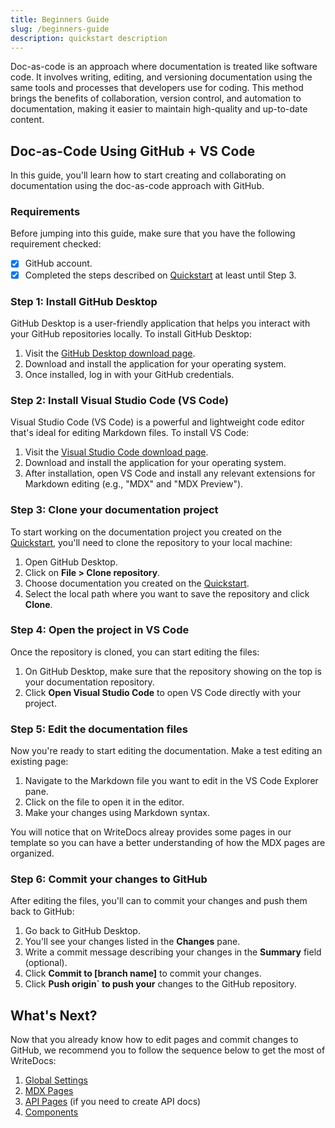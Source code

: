 ```yaml
---
title: Beginners Guide
slug: /beginners-guide
description: quickstart description
---
```



Doc-as-code is an approach where documentation is treated like software code. It involves writing, editing, and versioning documentation using the same tools and processes that developers use for coding. This method brings the benefits of collaboration, version control, and automation to documentation, making it easier to maintain high-quality and up-to-date content.

## Doc-as-Code Using GitHub + VS Code
In this guide, you'll learn how to start creating and collaborating on documentation using the doc-as-code approach with GitHub.

### Requirements
Before jumping into this guide, make sure that you have the following requirement checked:
- [x] GitHub account. 
- [x] Completed the steps described on [Quickstart](/quickstart) at least until Step 3. 

### Step 1: Install GitHub Desktop

GitHub Desktop is a user-friendly application that helps you interact with your GitHub repositories locally. To install GitHub Desktop:

1. Visit the [GitHub Desktop download page](https://desktop.github.com/).
2. Download and install the application for your operating system.
3. Once installed, log in with your GitHub credentials.

### Step 2: Install Visual Studio Code (VS Code)

Visual Studio Code (VS Code) is a powerful and lightweight code editor that's ideal for editing Markdown files. To install VS Code:

1. Visit the [Visual Studio Code download page](https://code.visualstudio.com/Download).
2. Download and install the application for your operating system.
3. After installation, open VS Code and install any relevant extensions for Markdown editing (e.g., "MDX" and "MDX Preview").

### Step 3: Clone your documentation project

To start working on the documentation project you created on the [Quickstart](/quickstart), you'll need to clone the repository to your local machine:

1. Open GitHub Desktop.
2. Click on **File > Clone repository**.
3. Choose documentation you created on the [Quickstart](/quickstart).
4. Select the local path where you want to save the repository and click **Clone**.

### Step 4: Open the project in VS Code

Once the repository is cloned, you can start editing the files:

1. On GitHub Desktop, make sure that the repository showing on the top is your documentation repository. 
2. Click **Open Visual Studio Code** to open VS Code directly with your project. 

### Step 5: Edit the documentation files

Now you're ready to start editing the documentation. Make a test editing an existing page:

1. Navigate to the Markdown file you want to edit in the VS Code Explorer pane.
2. Click on the file to open it in the editor.
3. Make your changes using Markdown syntax.

<Callout type="success" title="WriteDocs Template">
You will notice that on WriteDocs alreay provides some pages in our template so you can have a better understanding of how the MDX pages are organized. 
</Callout>

### Step 6: Commit your changes to GitHub

After editing the files, you'll can to commit your changes and push them back to GitHub:

1. Go back to GitHub Desktop.
2. You'll see your changes listed in the **Changes** pane.
3. Write a commit message describing your changes in the **Summary** field (optional).
4. Click **Commit to [branch name]** to commit your changes.
5. Click **Push origin` to push your** changes to the GitHub repository.

## What's Next?
Now that you already know how to edit pages and commit changes to GitHub, we recommend you to follow the sequence below to get the most of WriteDocs:
1. [Global Settings](/global-settings)
2. [MDX Pages](/mdx-pages)
3. [API Pages](/api-pages) (if you need to create API docs)
4. [Components](/components)